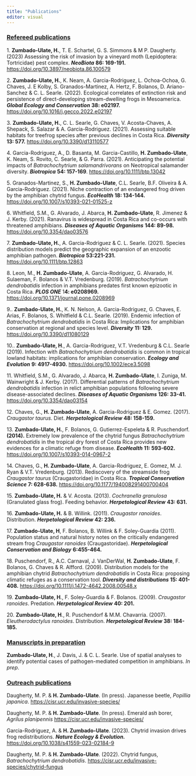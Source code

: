 ```yaml
---
title: "Publications"
editor: visual
---
```


### [Refereed publications]{.underline}

1\. **Zumbado-Ulate, H.**, T. E. Schartel, G. S. Simmons & M P. Daugherty. (2023) Assessing the risk of invasion by a vineyard moth (Lepidoptera: Tortricidae) pest complex. ***NeoBiota*** **86: 169-191.** [https://doi.org/10.3897/neobiota.86.100579](#0)

2\. **Zumbado-Ulate, H.**, K. Neam, A. Garcia-Rodriguez, L. Ochoa-Ochoa, G. Chaves, J. E Kolby, S. Granados-Martinez, A. Hertz, F. Bolanos, D. Ariano- Sanchez & C. L. Searle. (2022). Ecological correlates of extinction risk and persistence of direct-developing stream-dwelling frogs in Mesoamerica. ***Global Ecology and Conservation*** **38: e02197.** [https://doi.org/10.1016/j.gecco.2022.e02197](#0)

3\. **Zumbado-Ulate, H.**, C. L. Searle, G. Chaves, V. Acosta-Chaves, A. Shepack, S. Salazar & A. Garcia-Rodriguez. (2021). Assessing suitable habitats for treefrog species after previous declines in Costa Rica. ***Diversity*** **13: 577.** [https://doi.org/10.3390/d13110577](#0)

4\. Garcia-Rodriguez, A., D. Basanta, M. Garcia-Castillo, **H. Zumbado-Ulate**, K. Neam, S. Rovito, C. Searle, & G. Parra. (2021). Anticipating the potential impacts of *Batrachochytrium salamandrivorans* on Neotropical salamander diversity. ***Biotropica*** **54: 157-169**. <https://doi.org/10.1111/btp.13042>

5\. Granados-Martinez, S., **H. Zumbado-Ulate**, C.L. Searle, B.F. Oliveira & A. Garcia-Rodriguez. (2021). Niche contraction of an endangered frog driven by the amphibian chytrid fungus. ***EcoHealth*** **18: 134-144.** <https://doi.org/10.1007/s10393-021-01525-z>

6\. Whitfield, S.M., G. Alvarado, J. Abarca, **H. Zumbado-Ulate**, R. Jimenez & J. Kerby. (2021). Ranavirus is widespread in Costa Rica and co-occurs with threatened amphibians. ***Diseases of Aquatic Organisms*** **144: 89-98*.*** <https://doi.org/10.3354/dao03576>

7\. **Zumbado-Ulate, H.**, A. Garcia-Rodriguez & C. L. Searle. (2021). Species distribution models predict the geographic expansion of an enzootic amphibian pathogen. ***Biotropica*** **53:221-231.** <https://doi.org/10.1111/btp.12863>

8\. Leon, M., **H. Zumbado-Ulate**, A. Garcia-Rodriguez, G. Alvarado, H. Sulaeman, F. Bolanos & V.T. Vredenburg. (2019). *Batrachochytrium dendrobatidis* infection in amphibians predates first known epizootic in Costa Rica. ***PLOS ONE*** 1**4: e0208969.** <https://doi.org/10.1371/journal.pone.0208969>

9.. **Zumbado-Ulate, H.**, K. N. Nelson, A. Garcia-Rodriguez, G. Chaves, E. Arias, F. Bolanos, S. Whitfield & C.L. Searle. (2019). Endemic infection of *Batrachochytrium dendrobatidis* in Costa Rica: Implications for amphibian conservation at regional and species level. ***Diversity*** **11: 129.** <https://doi.org/10.3390/d11080129>

10.. **Zumbado-Ulate, H**., A. Garcia-Rodriguez, V.T. Vredenburg & C.L. Searle (2019). Infection with *Batrachochytrium dendrobatidis* is common in tropical lowland habitats: implications for amphibian conservation. ***Ecology and Evolution*** **9: 4917-4930.** <https://doi.org/10.1002/ece3.5098>

11\. Whitfield, S.M., G. Alvarado, J. Abarca, **H. Zumbado-Ulate**, I. Zuniga, M. Wainwright & J. Kerby. (2017). Differential patterns of *Batrachochytrium dendrobatidis* infection in relict amphibian populations following severe disease-associated declines. ***Diseases of Aquatic Organisms*** **126: 33-41.** <https://doi.org/10.3354/dao03154>

12\. Chaves, G., **H. Zumbado-Ulate**, A. Garcia-Rodriguez & E. Gomez. (2017). *Craugastor taurus*. Diet. ***Herpetological Review*** **48: 158-159.**

13\. **Zumbado-Ulate, H.**, F. Bolanos, G. Gutierrez-Espeleta & R. Puschendorf. **(2014).** Extremely low prevalence of the chytrid fungus *Batrachochytrium dendrobatidis* in the tropical dry forest of Costa Rica provides new evidences for a climatic refuge from disease. ***EcoHealth*** **11: 593-602.** <https://doi.org/10.1007/s10393-014-0967-2>

14\. Chaves, G., **H. Zumbado-Ulate**, A. Garcia-Rodriguez, E. Gomez, M. J. Ryan & V.T. Vredenburg. (2013). Rediscovery of the streamside frog *Craugastor taurus* (Craugastoridae) in Costa Rica. ***Tropical Conservation Science*** **7: 628-638.** <https://doi.org/10.1177/194008291400700404>

15\. **Zumbado-Ulate, H.** & V. Acosta. (2013). *Cochranella granulosa* (Granulated glass frog). Feeding behavior. ***Herpetological Review*** **43: 631.**

16\. **Zumbado-Ulate, H.** & B. Willink. (2011). *Craugastor ranoides*. Distribution. ***Herpetological Review*** **42: 236.**

17\. **Zumbado-Ulate, H**, F. Bolanos, B. Willink & F. Soley-Guardia (2011). Population status and natural history notes on the critically endangered stream frog *Craugastor ranoides* (Craugastoridae). ***Herpetological Conservation and Biology*** **6:455-464.**

18\. Puschendorf, R., A.C. Carnaval, J. VanDerWal, **H. Zumbado-Ulate**, F. Bolanos, G. Chaves & R. Alfford. (2009). Distribution models for the amphibian chytrid *Batrachochytrium dendrobatidis* in Costa Rica: proposing climatic refuges as a conservation tool. ***Diversity and distributions*** **15: 401-408.** <https://doi.org/10.1111/j.1472-4642.2008.00548.x>

19\. **Zumbado-Ulate, H**., F. Soley-Guardia & F. Bolanos. (2009). *Craugastor ranoides*. Predation. ***Herpetological Review*** **40: 201.**

20\. **Zumbado-Ulate, H**., R. Puschendorf & M.M. Chavarria. (2007). *Eleutherodactylus ranoides*. Distribution. ***Herpetological Review*** **38: 184-185.**

### [Manuscripts in preparation]{.underline}

**Zumbado-Ulate, H**., J. Davis, J. & C. L. Searle. Use of spatial analyses to identify potential cases of pathogen-mediated competition in amphibians. *In prep*.

### [Outreach publications]{.underline}

Daugherty, M. P. & **H. Zumbado-Ulate**. (In press). Japanesse beetle, *Popillia japanica*. <https://cisr.ucr.edu/invasive-species/>

Daugherty, M. P. & **H. Zumbado-Ulate**. (In press). Emerald ash borer, *Agrilus planipennis* <https://cisr.ucr.edu/invasive-species/>

Garcia-Rodriguez, A. & **H. Zumbado-Ulate**. (2023). Chytrid invasion drives frog redistributions. ***Nature Ecology & Evolution.*** <https://doi.org/10.1038/s41559-023-02184-9>

Daugherty, M. P. & **H. Zumbado-Ulate**. (2022). Chytrid fungus, *Batrachochytrium dendrobatidis*. <https://cisr.ucr.edu/invasive-species/chytrid-fungus>
